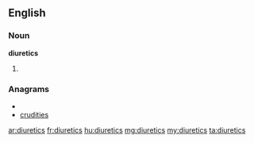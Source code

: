 ==English==
===Noun===
'''diuretics'''

# {{plural of|[[diuretic]]}}

===Anagrams===
* {{alphagram|cdeiirstu}}
* [[crudities#English|crudities]]

[[ar:diuretics]]
[[fr:diuretics]]
[[hu:diuretics]]
[[mg:diuretics]]
[[my:diuretics]]
[[ta:diuretics]]